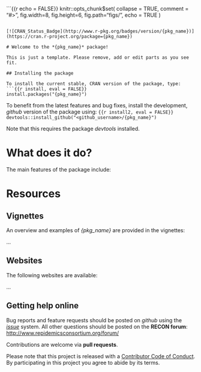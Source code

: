
```{{r echo = FALSE}}
knitr::opts_chunk$set(
  collapse = TRUE,
  comment = "#>",
  fig.width=8,
  fig.height=6,
  fig.path="figs/",
  echo = TRUE
)

```

[![CRAN_Status_Badge](http://www.r-pkg.org/badges/version/{pkg_name})](https://cran.r-project.org/package={pkg_name})

# Welcome to the *{pkg_name}* package!

This is just a template. Please remove, add or edit parts as you see fit.

## Installing the package

To install the current stable, CRAN version of the package, type:
```{{r install, eval = FALSE}}
install.packages("{pkg_name}")
```

To benefit from the latest features and bug fixes, install the development, *github* version of the package using:
```{{r install2, eval = FALSE}}
devtools::install_github("<github_username>/{pkg_name}")
```

Note that this requires the package *devtools* installed.


# What does it do?

The main features of the package include:



# Resources

## Vignettes

An overview and examples of *{pkg_name}* are provided in the vignettes:

...

## Websites

The following websites are available:

...

## Getting help online

Bug reports and feature requests should be posted on *github* using the [*issue*](http://github.com/reconhub/epicontacts/issues) system. All other questions should be posted on the **RECON forum**: <br>
[http://www.repidemicsconsortium.org/forum/](http://www.repidemicsconsortium.org/forum/)

Contributions are welcome via **pull requests**.

Please note that this project is released with a [Contributor Code of Conduct](CONDUCT.md). By participating in this project you agree to abide by its terms.

